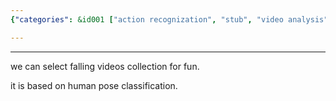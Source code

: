```yaml
---
{"categories": &id001 ["action recognization", "stub", "video analysis"], "category": "Media Filtering", "date": "2022-04-05 04:07:30", "description": "This article explores the application of fall detection technology in media filtering, specifically focusing on selecting falling videos for entertainment. The technique utilizes human pose classification to identify suitable content.", "tags": *id001, "title": "Fall detection can be used for media filtering"}

---
```


------

we can select falling videos collection for fun.

it is based on human pose classification.


